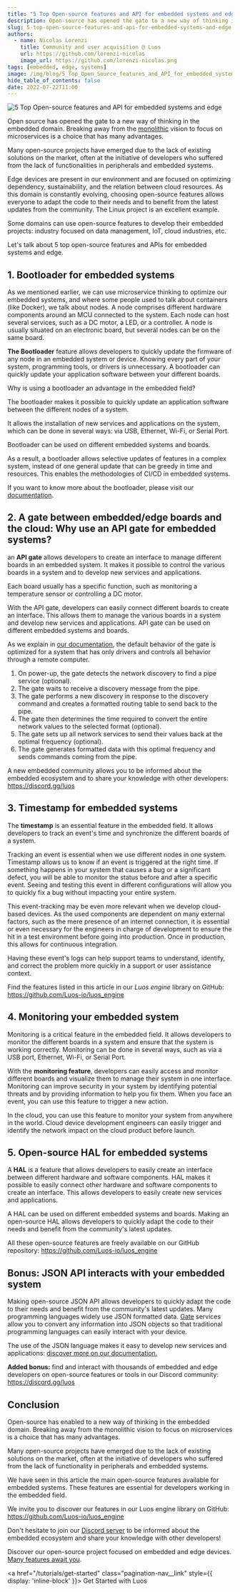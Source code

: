 ```yaml
---
title: "5 Top Open-source features and API for embedded systems and edge"
description: Open-source has opened the gate to a new way of thinking in our domain. Discover 5 top features and APIs for embedded systems and edge.
slug: 5-top-open-source-features-and-api-for-embedded-systems-and-edge
authors:
  - name: Nicolas Lorenzi
    title: Community and user acquisition @ Luos
    url: https://github.com/lorenzi-nicolas
    image_url: https://github.com/lorenzi-nicolas.png
tags: [embedded, edge, systems]
image: /img/blog/5_Top_Open_Source_features_and_API_for_embedded_systems_and_Edge_Luos.jpg
hide_table_of_contents: false
date: 2022-07-22T11:00
---
```


![5 Top Open-source features and API for embedded systems and edge](/img/blog/5_Top_Open_Source_features_and_API_for_embedded_systems_and_Edge_Luos.jpg)

Open source has opened the gate to a new way of thinking in the embedded domain. Breaking away from the [monolithic](/2021-01-13-unleash-embedded.mdx) vision to focus on microservices is a choice that has many advantages.
<!--truncate-->
Many open-source projects have emerged due to the lack of existing solutions on the market, often at the initiative of developers who suffered from the lack of functionalities in peripherals and embedded systems.

Edge devices are present in our environment and are focused on optimizing dependency, sustainability, and the relation between cloud resources. As this domain is constantly evolving, choosing open-source features allows everyone to adapt the code to their needs and to benefit from the latest updates from the community. The Linux project is an excellent example.

Some domains can use open-source features to develop their embedded projects: industry focused on data management, IoT, cloud industries, etc.

Let's talk about 5 top open-source features and APIs for embedded systems and edge.

<h2> 1. Bootloader for embedded systems </h2>

As we mentioned earlier, we can use microservice thinking to optimize our embedded systems, and where some people used to talk about containers (like Docker), we talk about nodes. A node comprises different hardware components around an MCU connected to the system. Each node can host several services, such as a DC motor, a LED, or a controller. A node is usually situated on an electronic board, but several nodes can be on the same board.

**The Bootloader** feature allows developers to quickly update the firmware of any node in an embedded system or device. Knowing every part of your system, programming tools, or drivers is unnecessary. A bootloader can quickly update your application software between your different boards.

Why is using a bootloader an advantage in the embedded field?

The bootloader makes it possible to quickly update an application software between the different nodes of a system.

It allows the installation of new services and applications on the system, which can be done in several ways: via USB, Ethernet, Wi-Fi, or Serial Port.

Bootloader can be used on different embedded systems and boards.

As a result, a bootloader allows selective updates of features in a complex system, instead of one general update that can be greedy in time and resources. This enables the methodologies of CI/CD in embedded systems.

If you want to know more about the bootloader, please visit our [documentation](/docs/tools/boot).

<h2> 2. A gate between embedded/edge boards and the cloud: Why use an API gate for embedded systems? </h2>

an **API gate** allows developers to create an interface to manage different boards in an embedded system. It makes it possible to control the various boards in a system and to develop new services and applications.

Each board usually has a specific function, such as monitoring a temperature sensor or controlling a DC motor.

With the API gate, developers can easily connect different boards to create an interface. This allows them to manage the various boards in a system and develop new services and applications. API gate can be used on different embedded systems and boards.

As we explain in [our documentation](/docs/tools/gate), the default behavior of the gate is optimized for a system that has only drivers and controls all behavior through a remote computer.

1. On power-up, the gate detects the network discovery to find a pipe service (optional).
2. The gate waits to receive a discovery message from the pipe.
3. The gate performs a new discovery in response to the discovery command and creates a formatted routing table to send back to the pipe.
4. The gate then determines the time required to convert the entire network values to the selected format (optional).
5. The gate sets up all network services to send their values back at the optimal frequency (optional).
6. The gate generates formatted data with this optimal frequency and sends commands coming from the pipe.

A new embedded community allows you to be informed about the embedded ecosystem and to share your knowledge with other developers: <a rel="noopener noreferrer external nofollow" href="https://discord.gg/luos" target="_blank">https://discord.gg/luos</a>

<h2> 3. Timestamp for embedded systems </h2>

The **timestamp** is an essential feature in the embedded field. It allows developers to track an event's time and synchronize the different boards of a system.

Tracking an event is essential when we use different nodes in one system. Timestamp allows us to know if an event is triggered at the right time. If something happens in your system that causes a bug or a significant defect, you will be able to monitor the status before and after a specific event. Seeing and testing this event in different configurations will allow you to quickly fix a bug without impacting your entire system.

This event-tracking may be even more relevant when we develop cloud-based devices. As the used components are dependent on many external factors, such as the mere presence of an internet connection, it is essential or even necessary for the engineers in charge of development to ensure the hit in a test environment before going into production. Once in production, this allows for continuous integration.

Having these event's logs can help support teams to understand, identify, and correct the problem more quickly in a support or user assistance context.

Find the features listed in this article in our *Luos engine* library on GitHub: <a rel="noopener noreferrer external nofollow" href="https://github.com/Luos-io/luos_engine" target="_blank">https://github.com/Luos-io/luos_engine</a>

<h2> 4. Monitoring your embedded system </h2>

Monitoring is a critical feature in the embedded field. It allows developers to monitor the different boards in a system and ensure that the system is working correctly. Monitoring can be done in several ways, such as via a USB port, Ethernet, Wi-Fi, or Serial Port.

With the **monitoring feature**, developers can easily access and monitor different boards and visualize them to manage their system in one interface. Monitoring can improve security in your system by identifying potential threats and by providing information to help you fix them. When you face an event, you can use this feature to trigger a new action.

In the cloud, you can use this feature to monitor your system from anywhere in the world. Cloud device development engineers can easily trigger and identify the network impact on the cloud product before launch.

<h2> 5. Open-source HAL for embedded systems </h2>

A **HAL** is a feature that allows developers to easily create an interface between different hardware and software components. HAL makes it possible to easily connect other hardware and software components to create an interface. This allows developers to easily create new services and applications.

A HAL can be used on different embedded systems and boards. Making an open-source HAL allows developers to quickly adapt the code to their needs and benefit from the community's latest updates.

All these open-source features are freely available on our GitHub repository: <a rel="noopener noreferrer external nofollow" href="https://github.com/Luos-io/luos_engine" target="_blank">https://github.com/Luos-io/luos_engine</a>

<h2> Bonus: JSON API interacts with your embedded system </h2>

Making open-source JSON API allows developers to quickly adapt the code to their needs and benefit from the community's latest updates. Many programming languages widely use JSON formatted data. [Gate](/docs/tools/gate) services allow you to convert any information into JSON objects so that traditional programming languages can easily interact with your device.

The use of the JSON language makes it easy to develop new services and applications: [discover more on our documentation.](/docs/api/api-json)

**Added bonus:** find and interact with thousands of embedded and edge developers on open-source features or tools in our Discord community: <a rel="noopener noreferrer external nofollow" href="https://discord.gg/luos" target="_blank">https://discord.gg/luos</a>

<h2> Conclusion </h2>

Open-source has enabled to a new way of thinking in the embedded domain. Breaking away from the monolithic vision to focus on microservices is a choice that has many advantages.

Many open-source projects have emerged due to the lack of existing solutions on the market, often at the initiative of developers who suffered from the lack of functionality in peripherals and embedded systems.

We have seen in this article the main open-source features available for embedded systems. These features are essential for developers working in the embedded field.

We invite you to discover our features in our Luos engine library on GitHub: https://github.com/Luos-io/luos_engine

Don't hesitate to join our [Discord server](https://discord.gg/luos) to be informed about the embedded ecosystem and share your knowledge with other developers!

Discover our open-source project focused on embedded and edge devices. [Many features await you](/).

<a href="/tutorials/get-started" class="pagination-nav__link" style={{ display: 'inline-block' }}>
  Get Started with Luos
</a>
